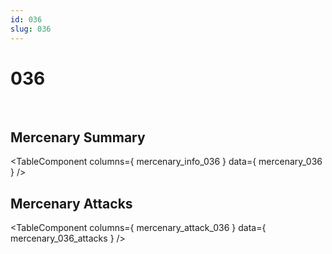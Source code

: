 ```yaml
---
id: 036
slug: 036
---
```



# 036

<div style = {{ display: "flex" }}>
    <Image img={require('@site/static/img/mercenaries/illust/thum_char_view_n_036.jpg')}/>
    <Image img={require('@site/static/img/mercenaries/illust/thum_char_view_o_036.jpg')}/>
</div>

## Mercenary Summary

<TableComponent
  columns={ mercenary_info_036 }
  data={ mercenary_036 }
/>

## Mercenary Attacks

<TableComponent
  columns={ mercenary_attack_036 }
  data={ mercenary_036_attacks }
/>
